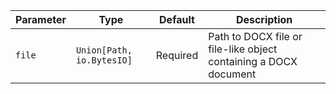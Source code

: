 | Parameter | Type                      | Default  | Description                                                      |
| --------- | ------------------------- | -------- | ---------------------------------------------------------------- |
| `file`    | `Union[Path, io.BytesIO]` | Required | Path to DOCX file or file-like object containing a DOCX document |

